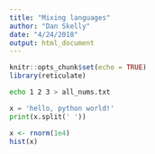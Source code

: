```yaml
---
title: "Mixing languages"
author: "Dan Skelly"
date: "4/24/2018"
output: html_document
---
```


```r
knitr::opts_chunk$set(echo = TRUE)
library(reticulate)
```

```bash
echo 1 2 3 > all_nums.txt
```

```python
x = 'hello, python world!'
print(x.split(' '))
```

```r
x <- rnorm(1e4)
hist(x)
```
